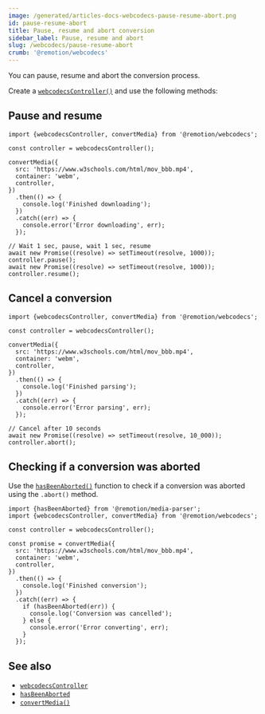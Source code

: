 ```yaml
---
image: /generated/articles-docs-webcodecs-pause-resume-abort.png
id: pause-resume-abort
title: Pause, resume and abort conversion
sidebar_label: Pause, resume and abort
slug: /webcodecs/pause-resume-abort
crumb: '@remotion/webcodecs'
---
```


You can pause, resume and abort the conversion process.

Create a [`webcodecsController()`](/docs/webcodecs/webcodecs-controller) and use the following methods:

## Pause and resume

```tsx twoslash title="Pause and resume"
import {webcodecsController, convertMedia} from '@remotion/webcodecs';

const controller = webcodecsController();

convertMedia({
  src: 'https://www.w3schools.com/html/mov_bbb.mp4',
  container: 'webm',
  controller,
})
  .then(() => {
    console.log('Finished downloading');
  })
  .catch((err) => {
    console.error('Error downloading', err);
  });

// Wait 1 sec, pause, wait 1 sec, resume
await new Promise((resolve) => setTimeout(resolve, 1000));
controller.pause();
await new Promise((resolve) => setTimeout(resolve, 1000));
controller.resume();
```

## Cancel a conversion

```tsx twoslash title="Cancel a conversion process"
import {webcodecsController, convertMedia} from '@remotion/webcodecs';

const controller = webcodecsController();

convertMedia({
  src: 'https://www.w3schools.com/html/mov_bbb.mp4',
  container: 'webm',
  controller,
})
  .then(() => {
    console.log('Finished parsing');
  })
  .catch((err) => {
    console.error('Error parsing', err);
  });

// Cancel after 10 seconds
await new Promise((resolve) => setTimeout(resolve, 10_000));
controller.abort();
```

## Checking if a conversion was aborted

Use the [`hasBeenAborted()`](/docs/media-parser/has-been-aborted) function to check if a conversion was aborted using the `.abort()` method.

```tsx twoslash title="Checking if a conversion was aborted"
import {hasBeenAborted} from '@remotion/media-parser';
import {webcodecsController, convertMedia} from '@remotion/webcodecs';

const controller = webcodecsController();

const promise = convertMedia({
  src: 'https://www.w3schools.com/html/mov_bbb.mp4',
  container: 'webm',
  controller,
})
  .then(() => {
    console.log('Finished conversion');
  })
  .catch((err) => {
    if (hasBeenAborted(err)) {
      console.log('Conversion was cancelled');
    } else {
      console.error('Error converting', err);
    }
  });
```

## See also

- [`webcodecsController`](/docs/webcodecs/webcodecs-controller)
- [`hasBeenAborted`](/docs/media-parser/has-been-aborted)
- [`convertMedia()`](/docs/webcodecs/convert-media)
